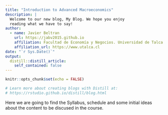 ```yaml
---
title: "Introduction to Advanced Macroeconomics"
description: |
  Welcome to our new blog, My Blog. We hope you enjoy 
  reading what we have to say!
author:
  - name: Javier Beltran 
    url: https://jabv2015.github.io
    affiliation: Facultad de Economía y Negocios. Universidad de Talca
    affiliation_url: https://www.utalca.cl
date: "`r Sys.Date()`"
output:
  distill::distill_article:
    self_contained: false
---
```


```r
knitr::opts_chunk$set(echo = FALSE)

# Learn more about creating blogs with Distill at:
# https://rstudio.github.io/distill/blog.html

```

Here we are going to find the Syllabus, schedule and some initial ideas about the content to be discused in the course.


